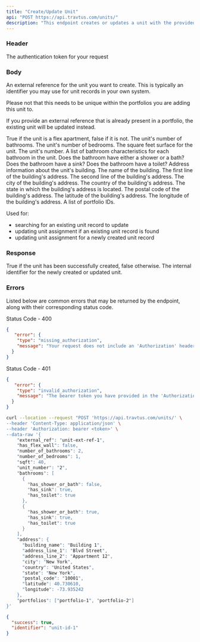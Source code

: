 ```yaml
---
title: "Create/Update Unit"
api: "POST https://api.travtus.com/units/"
description: "This endpoint creates or updates a unit with the provided information."
---
```


### Header

<ParamField header="Auhtorization" type="string" default="none" required>
  The authentication token for your request
</ParamField>

### Body

<ParamField body="external_ref" type="string" default="none">
  An external reference for the unit you want to create. This is typically an identifier you may use for unit records in your own system.
  
  Please not that this needs to be unique within the portfolios you are adding this unit to.

  If you provide an external reference that is already present in a portfolio, the existing unit will be updated instead.
</ParamField>

<ParamField body="has_flex_wall" type="boolean" default="none">
  True if the unit is a flex apartment, false if it is not.
</ParamField>

<ParamField body="number_of_bathrooms" type="integer" default="none">
  The unit's number of bathrooms.
</ParamField>

<ParamField body="number_of_bedrooms" type="integer" default="none">
  The unit's number of bedrooms.
</ParamField>

<ParamField body="sqft" type="integer" default="none">
  The square feet surface for the unit.
</ParamField>

<ParamField body="unit_number" type="string" default="none">
  The unit's number.
</ParamField>

<ParamField body="bathrooms" type="[object]" default="none">
  A list of bathroom characteristics for each bathroom in the unit.
  <Expandable title="bathroom">
    <ParamField body="has_shower_or_bath" type="boolean" deafult="none">
      Does the bathroom have either a shower or a bath?
    </ParamField>
    <ParamField body="has_sink" type="boolean" deafult="none">
      Does the bathroom have a sink?
    </ParamField>
    <ParamField body="has_toilet" type="boolean" deafult="none">
      Does the bathroom have a toilet?
    </ParamField>
  </Expandable>
</ParamField>

<ParamField body="building" type="object" default="none">
  Address information about the unit's building.
  <Expandable tilte="address">
    <ParamField body="building_name" type="string">
      The name of the building.
    </ParamField>
    <ParamField body="address_line_1" type="string" required>
      The first line of the building's address.
    </ParamField>
    <ParamField body="address_line_2" type="string">
      The second line of the building's address.
    </ParamField>
    <ParamField body="city" type="string">
      The city of the building's address.
    </ParamField>
    <ParamField body="country" type="string">
      The country of the building's address.
    </ParamField>
    <ParamField body="state" type="string" required>
      The state in which the building's address is located.
    </ParamField>
    <ParamField body="postal_code" type="string" required>
      The postal code of the building's address.
    </ParamField>
    <ParamField body="latitude" type="float">
      The latitude of the building's address.
    </ParamField>
    <ParamField body="longitude" type="float">
      The longitude of the building's address.
    </ParamField>
  </Expandable>
</ParamField>

<ParamField header="portfolios" type="[string]" default="none">
  A list of portfolio IDs.

  Used for:
  - searching for an existing unit record to update
  - updating unit assignment if an existing unit record is found
  - updating unit assignment for a newly created unit record
</ParamField>

### Response
<ResponseField name="success" type="boolean">
  True if the unit has been successfully created, false otherwise.
</ResponseField>
<ResponseField name="indentifier" type="string">
  The internal identifier for the newly created or updated unit.
</ResponseField>

### Errors
Listed below are common errors that may be returned by the endpoint, along with their corresponding status code.

Status Code - 400
```json Missing Authorization header
{
   "error": {
    "type": "missing_authorization",
    "message": "Your request does not include an 'Authorization' header with a bearer token for your account."
  }
}
```

Status Code - 401
```json Invalid/Expired Authorization header bearer token value
{
   "error": {
    "type": "invalid_authorization",
    "message": "The bearer token you have provided in the 'Authorization' header is invalid."
  }
}

```

<RequestExample>

```bash Example Request
curl --location --request "POST 'https://api.travtus.com/units/' \
--header 'Content-Type: application/json' \
--header 'Authorization: bearer <token>' \
--data-raw '{
    "external_ref": "unit-ext-ref-1",
    "has_flex_wall": false,
    "number_of_bathrooms": 2,
    "number_of_bedrooms": 1,
    "sqft": 40,
    "unit_number": "2",
    "bathrooms": [
      {
        "has_shower_or_bath": false,
        "has_sink": true,
        "has_toilet": true
      },
      {
        "has_shower_or_bath": true,
        "has_sink": true,
        "has_toilet": true
      }
    ],
    "address": {
      "building_name": "Building 1",
      "address_line_1": "Blvd Street",
      "address_line_2": "Appartment 12",
      "city": "New York",
      "country": "United States",
      "state": "New York",
      "postal_code": "10001",
      "latitude": 40.730610,
      "longitude": -73.935242
    },
    "portfolios": ["portfolio-1", "portfolio-2"]
}'
```

</RequestExample>

<ResponseExample>

```json Response
{
  "success": true,
  "identifier": "unit-id-1"
}
```

</ResponseExample>
